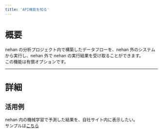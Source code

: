 ```yaml
---
title: 'API機能を知る'
---
```


# 概要

nehan の分析プロジェクト内で構築したデータフローを、nehan 外のシステムから実行し、nehan 外で nehan の実行結果を受け取ることができます。  
この機能は有償オプションです。

---

# 詳細

## 活用例

nehan 内の機械学習で予測した結果を、自社サイト内に表示したい。  
サンプルは[こちら](!https://sardine.nehan.io/api_example_release.html)

